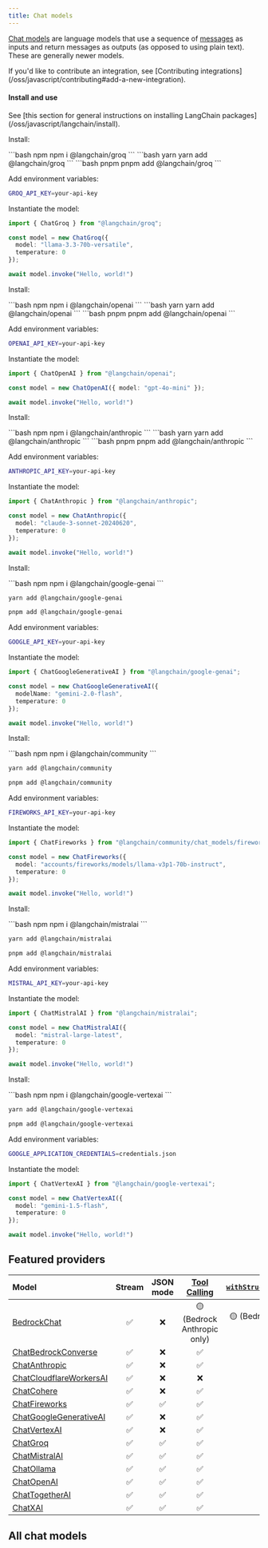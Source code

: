 ```yaml
---
title: Chat models
---
```


[Chat models](/oss/javascript/langchain/models) are language models that use a sequence of [messages](/oss/javascript/langchain/messages) as inputs and return messages as outputs (as opposed to using plain text). These are generally newer models.

<Info>
If you'd like to contribute an integration, see [Contributing integrations](/oss/javascript/contributing#add-a-new-integration).
</Info>



#### Install and use

<Tip>
See [this section for general instructions on installing LangChain packages](/oss/javascript/langchain/install).
</Tip>

<AccordionGroup>
<Accordion title="Groq">

Install:

<CodeGroup>
```bash npm
npm i @langchain/groq
```
```bash yarn
yarn add @langchain/groq
```
```bash pnpm
pnpm add @langchain/groq
```
</CodeGroup>

Add environment variables:

```bash
GROQ_API_KEY=your-api-key
```

Instantiate the model:

```typescript
import { ChatGroq } from "@langchain/groq";

const model = new ChatGroq({
  model: "llama-3.3-70b-versatile",
  temperature: 0
});
```
```javascript
await model.invoke("Hello, world!")
```

</Accordion>

<Accordion title="OpenAI">

Install:

<CodeGroup>
```bash npm
npm i @langchain/openai
```
```bash yarn
yarn add @langchain/openai
```
```bash pnpm
pnpm add @langchain/openai
```
</CodeGroup>

Add environment variables:

```bash
OPENAI_API_KEY=your-api-key
```

Instantiate the model:

```typescript
import { ChatOpenAI } from "@langchain/openai";

const model = new ChatOpenAI({ model: "gpt-4o-mini" });
```
```javascript
await model.invoke("Hello, world!")
```
</Accordion>

<Accordion title="Anthropic">

Install:

<CodeGroup>
```bash npm
npm i @langchain/anthropic
```
```bash yarn
yarn add @langchain/anthropic
```
```bash pnpm
pnpm add @langchain/anthropic
```
</CodeGroup>

Add environment variables:

```bash
ANTHROPIC_API_KEY=your-api-key
```

Instantiate the model:

```typescript
import { ChatAnthropic } from "@langchain/anthropic";

const model = new ChatAnthropic({
  model: "claude-3-sonnet-20240620",
  temperature: 0
});
```
```javascript
await model.invoke("Hello, world!")
```
</Accordion>

<Accordion title="Google Gemini">

Install:

<CodeGroup>
```bash npm
npm i @langchain/google-genai
```

```bash yarn
yarn add @langchain/google-genai
```
```bash pnpm
pnpm add @langchain/google-genai
```
</CodeGroup>

Add environment variables:

```bash
GOOGLE_API_KEY=your-api-key
```

Instantiate the model:

```typescript
import { ChatGoogleGenerativeAI } from "@langchain/google-genai";

const model = new ChatGoogleGenerativeAI({
  modelName: "gemini-2.0-flash",
  temperature: 0
});
```
```javascript
await model.invoke("Hello, world!")
```

</Accordion>

<Accordion title="FireworksAI">

Install:

<CodeGroup>
```bash npm
npm i @langchain/community
```

```bash yarn
yarn add @langchain/community
```

```bash pnpm
pnpm add @langchain/community
```
</CodeGroup>

Add environment variables:

```bash
FIREWORKS_API_KEY=your-api-key
```

Instantiate the model:

```typescript
import { ChatFireworks } from "@langchain/community/chat_models/fireworks";

const model = new ChatFireworks({
  model: "accounts/fireworks/models/llama-v3p1-70b-instruct",
  temperature: 0
});
```
```javascript
await model.invoke("Hello, world!")
```
</Accordion>

<Accordion title="MistralAI">

Install:

<CodeGroup>
```bash npm
npm i @langchain/mistralai
```

```bash yarn
yarn add @langchain/mistralai
```

```bash pnpm
pnpm add @langchain/mistralai
```
</CodeGroup>

Add environment variables:

```bash
MISTRAL_API_KEY=your-api-key
```

Instantiate the model:

```typescript
import { ChatMistralAI } from "@langchain/mistralai";

const model = new ChatMistralAI({
  model: "mistral-large-latest",
  temperature: 0
});
```
```javascript
await model.invoke("Hello, world!")
```

</Accordion>

<Accordion title="VertexAI">

Install:

<CodeGroup>
```bash npm
npm i @langchain/google-vertexai
```

```bash yarn
yarn add @langchain/google-vertexai
```

```bash pnpm
pnpm add @langchain/google-vertexai
```
</CodeGroup>

Add environment variables:

```bash
GOOGLE_APPLICATION_CREDENTIALS=credentials.json
```

Instantiate the model:

```typescript
import { ChatVertexAI } from "@langchain/google-vertexai";

const model = new ChatVertexAI({
  model: "gemini-1.5-flash",
  temperature: 0
});
```
```javascript
await model.invoke("Hello, world!")
```

</Accordion>
</AccordionGroup>

## Featured providers

| Model                                                                    | Stream | JSON mode | [Tool Calling](/oss/javascript/langchain/tools/) | [`withStructuredOutput()`](/oss/javascript/langchain/structured-output#the-.withstructuredoutput-method) | [Multimodal](/oss/javascript/langchain/messages#multimodal) |
| :----------------------------------------------------------------------- | :----: | :-------: | :----------------------------------------: | :------------------------------------------------------------------------------------------: | :-------------------------------------------: |
| [BedrockChat](/oss/javascript/integrations/chat/bedrock/)                          |   ✅   |    ❌     |        🟡 (Bedrock Anthropic only)         |                                 🟡 (Bedrock Anthropic only)                                  |          🟡 (Bedrock Anthropic only)          |
| [ChatBedrockConverse](/oss/javascript/integrations/chat/bedrock_converse/)         |   ✅   |    ❌     |                     ✅                     |                                              ✅                                              |                      ✅                       |
| [ChatAnthropic](/oss/javascript/integrations/chat/anthropic/)                      |   ✅   |    ❌     |                     ✅                     |                                              ✅                                              |                      ✅                       |
| [ChatCloudflareWorkersAI](/oss/javascript/integrations/chat/cloudflare_workersai/) |   ✅   |    ❌     |                     ❌                     |                                              ❌                                              |                      ❌                       |
| [ChatCohere](/oss/javascript/integrations/chat/cohere/)                            |   ✅   |    ❌     |                     ✅                     |                                              ✅                                              |                      ✅                       |
| [ChatFireworks](/oss/javascript/integrations/chat/fireworks/)                      |   ✅   |    ✅     |                     ✅                     |                                              ✅                                              |                      ✅                       |
| [ChatGoogleGenerativeAI](/oss/javascript/integrations/chat/google_generative_ai/)   |   ✅   |    ❌     |                     ✅                     |                                              ✅                                              |                      ✅                       |
| [ChatVertexAI](/oss/javascript/integrations/chat/google_vertex_ai/)                |   ✅   |    ❌     |                     ✅                     |                                              ✅                                              |                      ✅                       |
| [ChatGroq](/oss/javascript/integrations/chat/groq/)                                |   ✅   |    ✅     |                     ✅                     |                                              ✅                                              |                      ✅                       |
| [ChatMistralAI](/oss/javascript/integrations/chat/mistral/)                        |   ✅   |    ✅     |                     ✅                     |                                              ✅                                              |                      ✅                       |
| [ChatOllama](/oss/javascript/integrations/chat/ollama/)                            |   ✅   |    ✅     |                     ✅                     |                                              ✅                                              |                      ✅                       |
| [ChatOpenAI](/oss/javascript/integrations/chat/openai/)                            |   ✅   |    ✅     |                     ✅                     |                                              ✅                                              |                      ✅                       |
| [ChatTogetherAI](/oss/javascript/integrations/chat/togetherai/)                    |   ✅   |    ✅     |                     ✅                     |                                              ✅                                              |                      ✅                       |
| [ChatXAI](/oss/javascript/integrations/chat/xai/)                                  |   ✅   |    ✅     |                     ✅                     |                                              ✅                                              |                      ❌                       |

## All chat models

<Columns cols={3}>
  <Card
    title="Alibaba Tongyi"
    icon="link"
    href="/oss/javascript/integrations/chat/alibaba_tongyi"
    arrow="true"
    cta="View guide"
  />
  <Card
    title="Anthropic"
    icon="link"
    href="/oss/javascript/integrations/chat/anthropic"
    arrow="true"
    cta="View guide"
  />
  <Card
    title="Arcjet Redact"
    icon="link"
    href="/oss/javascript/integrations/chat/arcjet"
    arrow="true"
    cta="View guide"
  />
  <Card
    title="Azure OpenAI"
    icon="link"
    href="/oss/javascript/integrations/chat/azure"
    arrow="true"
    cta="View guide"
  />
  <Card
    title="Baidu Qianfan"
    icon="link"
    href="/oss/javascript/integrations/chat/baidu_qianfan"
    arrow="true"
    cta="View guide"
  />
  <Card
    title="Amazon Bedrock"
    icon="link"
    href="/oss/javascript/integrations/chat/bedrock"
    arrow="true"
    cta="View guide"
  />
  <Card
    title="Amazon Bedrock Converse"
    icon="link"
    href="/oss/javascript/integrations/chat/bedrock_converse"
    arrow="true"
    cta="View guide"
  />
  <Card
    title="Cerebras"
    icon="link"
    href="/oss/javascript/integrations/chat/cerebras"
    arrow="true"
    cta="View guide"
  />
  <Card
    title="Cloudflare Workers AI"
    icon="link"
    href="/oss/javascript/integrations/chat/cloudflare_workersai"
    arrow="true"
    cta="View guide"
  />
  <Card
    title="Cohere"
    icon="link"
    href="/oss/javascript/integrations/chat/cohere"
    arrow="true"
    cta="View guide"
  />
  <Card
    title="Deep Infra"
    icon="link"
    href="/oss/javascript/integrations/chat/deep_infra"
    arrow="true"
    cta="View guide"
  />
  <Card
    title="DeepSeek"
    icon="link"
    href="/oss/javascript/integrations/chat/deepseek"
    arrow="true"
    cta="View guide"
  />
  <Card
    title="Fake LLM"
    icon="link"
    href="/oss/javascript/integrations/chat/fake"
    arrow="true"
    cta="View guide"
  />
  <Card
    title="Fireworks"
    icon="link"
    href="/oss/javascript/integrations/chat/fireworks"
    arrow="true"
    cta="View guide"
  />
  <Card
    title="Friendli"
    icon="link"
    href="/oss/javascript/integrations/chat/friendli"
    arrow="true"
    cta="View guide"
  />
  <Card
    title="Google GenAI"
    icon="link"
    href="/oss/javascript/integrations/chat/google_generative_ai"
    arrow="true"
    cta="View guide"
  />
  <Card
    title="Google Vertex AI"
    icon="link"
    href="/oss/javascript/integrations/chat/google_vertex_ai"
    arrow="true"
    cta="View guide"
  />
  <Card
    title="Groq"
    icon="link"
    href="/oss/javascript/integrations/chat/groq"
    arrow="true"
    cta="View guide"
  />
  <Card
    title="IBM watsonx.ai"
    icon="link"
    href="/oss/javascript/integrations/chat/ibm"
    arrow="true"
    cta="View guide"
  />
  <Card
    title="Llama CPP"
    icon="link"
    href="/oss/javascript/integrations/chat/llama_cpp"
    arrow="true"
    cta="View guide"
  />
  <Card
    title="Minimax"
    icon="link"
    href="/oss/javascript/integrations/chat/minimax"
    arrow="true"
    cta="View guide"
  />
  <Card
    title="MistralAI"
    icon="link"
    href="/oss/javascript/integrations/chat/mistral"
    arrow="true"
    cta="View guide"
  />
  <Card
    title="Moonshot"
    icon="link"
    href="/oss/javascript/integrations/chat/moonshot"
    arrow="true"
    cta="View guide"
  />
  <Card
    title="Novita AI"
    icon="link"
    href="/oss/javascript/integrations/chat/novita"
    arrow="true"
    cta="View guide"
  />
  <Card
    title="Ollama"
    icon="link"
    href="/oss/javascript/integrations/chat/ollama"
    arrow="true"
    cta="View guide"
  />
  <Card
    title="OpenAI"
    icon="link"
    href="/oss/javascript/integrations/chat/openai"
    arrow="true"
    cta="View guide"
  />
  <Card
    title="Perplexity"
    icon="link"
    href="/oss/javascript/integrations/chat/perplexity"
    arrow="true"
    cta="View guide"
  />
  <Card
    title="PremAI"
    icon="link"
    href="/oss/javascript/integrations/chat/premai"
    arrow="true"
    cta="View guide"
  />
  <Card
    title="Tencent Hunyuan"
    icon="link"
    href="/oss/javascript/integrations/chat/tencent_hunyuan"
    arrow="true"
    cta="View guide"
  />
  <Card
    title="Together"
    icon="link"
    href="/oss/javascript/integrations/chat/togetherai"
    arrow="true"
    cta="View guide"
  />
  <Card
    title="WebLLM"
    icon="link"
    href="/oss/javascript/integrations/chat/web_llm"
    arrow="true"
    cta="View guide"
  />
  <Card
    title="xAI"
    icon="link"
    href="/oss/javascript/integrations/chat/xai"
    arrow="true"
    cta="View guide"
  />
  <Card
    title="YandexGPT"
    icon="link"
    href="/oss/javascript/integrations/chat/yandex"
    arrow="true"
    cta="View guide"
  />
  <Card
    title="ZhipuAI"
    icon="link"
    href="/oss/javascript/integrations/chat/zhipuai"
    arrow="true"
    cta="View guide"
  />
</Columns>
